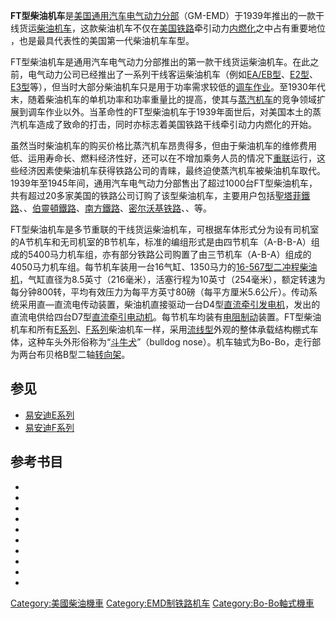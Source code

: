 {{noteTA
|G1 = Railway
}}
{{Infobox Locomotive
| name = FT
| image = ATSF 115 DL 1943.jpg
| caption = 聖塔菲鐵路的FT型柴油机车（1943年）
| type = [[柴油机车|柴油机车]]
| origin = {{USA}}
| designer = 
| builder = [[通用汽车|GM]]-[[易安迪|EMD]]
| buildmodel = 
| serialnumber = 
| builddate  = 1939年—1945年
| totalproduction  = 555台A节机车、541台B节机车
| user = 
| aarwheels = B-B
| uicclass = [[Bo'Bo'|Bo'Bo']]
| gauge = 1,435毫米
| bogies = 
| wheeldiameter = 1,016毫米（40英寸）
| axleload = 
| wheelbase =
| minimumcurve = 
| length = A节：15,443毫米（50英尺8英寸）<br />B节：14,707毫米（48英尺3英寸）
| width = 3,213毫米（10英尺6.5英寸）
| height = 4,445毫米（14英尺7英寸）
| framesize = 
| weight = A节：104公吨／115美吨（230,000磅）<br />B节：99公吨／109美吨（218,000磅）
| fueltype = 
| fuelcap = 
| lubecap = 
| coolantcap = 
| watercap = 
| sandcap = 
| enginetype =  [[易安迪567系列柴油机|EMD 16-567]]
| enginepower = 1,350马力
| transmission = 直—直流电
| generator =  GM D4
| cylindercount = 
| cylindersize = 
| tractionmotors = GM D7
| topspeed = 105公里/小时（65英里/小时）
| sustainedspeed = 15公里/小时（9.3英里/小时）
| poweroutput = 
| tractiveeffort = 245千牛（55,000磅，起动）<br />178千牛（40,000磅，持续）
| locobrakes = [[空气制动|空气制动]]、[[电阻制动|电阻制动]]
| locobrakepower = 
| locobrakeforce = 
| trainbrakes = 
| safety = 
| notes =
}}
'''FT型柴油机车'''是[[美国|美国]][[通用汽车|通用汽车]][[易安迪|电气动力分部]]（GM-EMD）于1939年推出的一款干线货运[[柴油机车|柴油机车]]，这款柴油机车不仅在[[美国铁路运输|美国铁路]]牵引动力[[内燃化|内燃化]]之中占有重要地位 ，也是最具代表性的美国第一代柴油机车车型。

FT型柴油机车是通用汽车电气动力分部推出的第一款干线货运柴油机车。在此之前，电气动力公司已经推出了一系列干线客运柴油机车（例如[[EA/EB型柴油机车|EA/EB型]]、[[E2型柴油机车|E2型]]、[[E3型柴油机车|E3型]]等），但当时大部分柴油机车只是用于功率需求较低的[[调车作业|调车作业]]。至1930年代末，随着柴油机车的单机功率和功率重量比的提高，使其与[[蒸汽机车|蒸汽机车]]的竞争领域扩展到调车作业以外。当革命性的FT型柴油机车于1939年面世后，对美国本土的蒸汽机车造成了致命的打击，同时亦标志着美国铁路干线牵引动力内燃化的开始。

虽然当时柴油机车的购买价格比蒸汽机车昂贵得多，但由于柴油机车的维修费用低、运用寿命长、燃料经济性好，还可以在不增加乘务人员的情况下[[機車重聯|重联]]运行，这些经济因素使柴油机车获得铁路公司的青睐，最终迫使蒸汽机车被柴油机车取代。1939年至1945年间，通用汽车电气动力分部售出了超过1000台FT型柴油机车，共有超过20多家美国的铁路公司订购了该型柴油机车，主要用户包括[[艾奇遜，托皮卡和聖塔菲鐵路|聖塔菲鐵路]]、{{tsl|en|Great Northern Railway (U.S.)|大北方铁路 (美国)|大北方铁路}}、[[芝加哥，伯靈頓和昆西鐵路|伯靈頓鐵路]]、[[南方鐵路|南方鐵路]]、[[密尔沃基铁路|密尔沃基铁路]]、{{tsl|en|Atlantic Coast Line Railroad|大西洋海岸铁路}}、{{tsl|en|Boston and Maine Corporation|波士顿与缅因公司|波士顿与缅因铁路}}等。

FT型柴油机车是多节重联的干线货运柴油机车，可根据车体形式分为设有司机室的A节机车和无司机室的B节机车，标准的编组形式是由四节机车（A-B-B-A）组成的5400马力机车组，亦有部分铁路公司购置了由三节机车（A-B-A）组成的4050马力机车组。每节机车装用一台16气缸、1350马力的[[易安迪567系列柴油机|16-567型]][[二冲程|二冲程]][[柴油机|柴油机]]，气缸直径为8.5英寸（216毫米），活塞行程为10英寸（254毫米），额定转速为每分钟800转，平均有效压力为每平方英寸80磅（每平方厘米5.6公斤）。传动系统采用直—直流电传动装置，柴油机直接驱动一台D4型[[直流發電機|直流牵引发电机]]，发出的直流电供给四台D7型[[直流电动机|直流]][[牵引电动机|牵引电动机]]。每节机车均装有[[电阻制动|电阻制动]]装置。FT型柴油机车和所有[[易安迪E系列|E系列]]、[[易安迪F系列|F系列]]柴油机车一样，采用[[流线型|流线型]]外观的整体承载结构棚式车体，这种车头外形俗称为“[[斗牛犬|斗牛犬]]”（bulldog nose）。机车轴式为Bo-Bo，走行部为两台布贝格B型二轴[[转向架|转向架]]。

== 参见 ==
{{Portal|鐵路}}
*[[易安迪E系列|易安迪E系列]]
*[[易安迪F系列|易安迪F系列]]

== 参考书目 ==
* {{cite book | last = Lamb | first = J. Parker | authorlink = | series = Railroads Past and Present | year = 2007 | title = ''Evolution of the American Diesel Locomotive'' | location = Bloomington, IN, USA | publisher = Indiana University Press | page = | isbn = 9780253348630 }}
* {{cite book | last = Marre | first = Louis A. | series = Railroad Reference Series (Book 10) | year = 1995 | title = ''Diesel Locomotives: The First 50 Years: A Guide to Diesels Built Before 1972'' | url = https://archive.org/details/diesellocomotive0000marr | location = Waukesha, WI, USA | publisher = Kalmbach Publishing | page = | isbn = 0890242585 }}
* {{cite book |author=Pinkepank, Jerry A. |title=''The Second Diesel Spotter's Guide'' |publisher=Kalmbach Publishing Company |location=Milwaukee, WI |year=1973 |isbn=0-89024-026-4 |page=}}
* {{cite book | last = Schafer | first = Mike | authorlink = | series = Enthusiast Color Series | year = 1998 | title = ''Vintage Diesel Locomotives'' | url = https://archive.org/details/vintagedieselloc00scha | location = Osceola, WI, USA | publisher = MBI Publishing | page = | isbn = 0760305072 }}
* {{cite book | last = Solomon | first = Brian | authorlink = | year = 2000 | title = ''The American Diesel Locomotive'' | url = https://archive.org/details/americandiesello0000solo | location = Osceola, WI, USA | publisher = MBI Publishing | page = | isbn = 0760306664 }}
* {{cite book | last = Solomon | first = Brian | authorlink = | year = 2006 | title = ''EMD Locomotives'' | url = https://archive.org/details/emdlocomotives0000solo | location = St. Paul, MN, USA | publisher = Voyageur Press | page = | isbn = 9780760323960 }}
* {{cite book | last = Solomon | first = Brian | authorlink = | year = 2011 | title = ''Electro-Motive E-Units and F-Units: The Illustrated History of North America's Favorite Locomotives'' | location = Minneapolis, MN, USA | publisher = Voyageur Press | page = | isbn = 9780760340073 }}
* {{cite book | last = Solomon | first = Brian | authorlink = | year = 2012 | title = ''North American Locomotives: A Railroad-by-Railroad Photohistory'' | location = Minneapolis, MN, USA | publisher = Voyageur Press | page =  | isbn = 9780760343708 }}
* {{cite book | last = Solomon | first = Brian | authorlink = | year = 2010 | title = ''Vintage Diesel Power'' | url = https://archive.org/details/vintagedieselpow0000solo | location = Minneapolis, MN, USA | publisher = MBI Publishing | page = | isbn = 9780760337950 }}
* {{cite book | last = Wilson | first = Jeff | authorlink = | date = 2002 | title = ''E Units: Electro-Motive's Classic Streamliners'' | series = Classic Trains / Golden Years of Railroading series | location = Waukesha, WI, USA | publisher = Kalmbach Publishing | page = | isbn = 0890246068 }}

{{易安迪柴油機車}}

{{DEFAULTSORT:FT}}
[[Category:美國柴油機車|Category:美國柴油機車]]
[[Category:EMD制铁路机车|Category:EMD制铁路机车]]
[[Category:Bo-Bo軸式機車|Category:Bo-Bo軸式機車]]